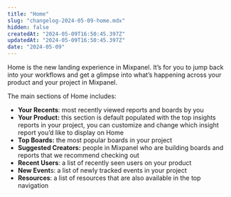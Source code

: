 ```yaml
---
title: "Home"
slug: "changelog-2024-05-09-home.mdx"
hidden: false
createdAt: "2024-05-09T16:50:45.397Z"
updatedAt: "2024-05-09T16:50:45.397Z"
date: "2024-05-09"
---
```


Home is the new landing experience in Mixpanel. It’s for you to jump back into your workflows and get a glimpse into what’s happening across your product and your project in Mixpanel.

The main sections of Home includes:

- **Your Recents**: most recently viewed reports and boards by you
- **Your Product:** this section is default populated with the top insights reports in your project, you can customize and change which insight report you’d like to display on Home
- **Top Boards:** the most popular boards in your project
- **Suggested Creators:** people in Mixpanel who are building boards and reports that we recommend checking out
- **Recent Users**: a list of recently seen users on your product
- **New Event**s: a list of newly tracked events in your project
- **Resources**: a list of resources that are also available in the top navigation
